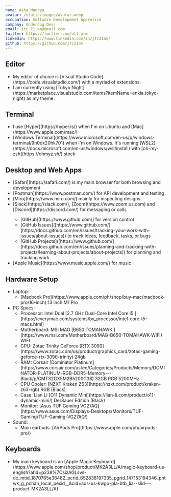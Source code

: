 ```yaml
---
name: Asha Maurya
avatar: /static/images/avatar.webp
occupation: Software Development Appretice
company: Underdog Devs
email: jtc.21.am@gmail.com
twitter: https://twitter.com/atl_arm
linkedin: https://www.linkedin.com/in/jtc21am/
github: https://github.com/jtc21am
---
```


## Editor

<ul>
  <li>
    My editor of choice is [Visual Studio Code](https://code.visualstudio.com/) with a myriad of
    extensions.
  </li>
  <li>
    I am currently using [Tokyo Night](https://marketplace.visualstudio.com/items?itemName=enkia.tokyo-night) as my theme.
  </li>
</ul>

## Terminal

<ul>
  <li>I use [Hyper](https://hyper.is/) when I'm on Ubuntu and [Mac](https://www.apple.com/mac/)</li>
  <li>
    [Windows Terminal](https://www.microsoft.com/en-us/p/windows-terminal/9n0dx20hk701) when I'm on
    Windows. It's running [WSL2](https://docs.microsoft.com/en-us/windows/wsl/install) with
    [oh-my-zsh](https://ohmyz.sh/) stock
  </li>
</ul>

## Desktop and Web Apps

<ul>
  <li>[Safari](https://safari.com/) is my main browser for both browsing and development</li>
  <li>[Postman](https://www.postman.com/) for API development and testing</li>
  <li>[Miro](https://www.miro.com/) mainly for inspecting designs</li>
  <li>[Slack](https://slack.com/), [Zoom](https://www.zoom.us.com) and [Discord](https://discord.com/) for messaging or calls</li>
<ul>
  <li>[GitHub](https://www.github.com/) for version control</li>
  <li>[GitHub Issues]([https://www.github.com/](https://docs.github.com/en/issues/tracking-your-work-with-issues/about-issues)) to track ideas, feedback, tasks, or bugs</li>
  <li>[GitHub Projects]([https://www.github.com/](https://docs.github.com/en/issues/planning-and-tracking-with-projects/learning-about-projects/about-projects)) for planning and tracking work</li>
</ul>
  <li>[Apple Music](https://www.music.apple.com/) for music</li>
</ul>

## Hardware Setup

<ul>
  <li>
    Laptop:
    <ul>
      <li>
        [Macbook Pro](https://www.apple.com/ph/shop/buy-mac/macbook-pro/16-inch) 13 inch M1 Pro
      </li>
    </ul>
  </li>
  <li>
    PC Specs:
    <ul>
      <li>Processor: Intel Dual [2.7 GHz Dual-Core Intel Core i5
        ](https://everymac.com/systems/by_processor/intel-core-i5-macs.html)</li>
      <li>
        Motherboard: MSI MAG [B650 TOMAHAWK
        ](https://www.msi.com/Motherboard/MAG-B650-TOMAHAWK-WIFI) WIFI
      </li>
      <li>
        GPU: Zotac Trinity GeForce [RTX
        3090](https://www.zotac.com/us/product/graphics_card/zotac-gaming-geforce-rtx-3090-trinity)
        24gb
      </li>
      <li>
        RAM: Corsair [Dominator
        Platinum](https://www.corsair.com/us/en/Categories/Products/Memory/DOMINATOR-PLATINUM-RGB-DDR5-Memory---Black/p/CMT32GX5M2B5200C38)
        32GB RGB 5200MHz
      </li>
      <li>CPU Cooler: [NZXT Kraken Z63](https://nzxt.com/product/kraken-z63-rgb) RGB (Black)</li>
      <li>
        Case: Lian Li [O11 Dynamic Mini](https://lian-li.com/product/o11-dynamic-mini/) Der8auer
        Edition (Black)
      </li>
      <li>
        Monitor: [Asus TUF Gaming
        VG27AQ](https://www.asus.com/Displays-Desktops/Monitors/TUF-Gaming/TUF-Gaming-VG27AQ/)
      </li>
    </ul>
  </li>
  <li>
    Sound:
    <ul>
      <li>Main earbuds: [AirPods Pro](https://www.apple.com/ph/airpods-pro/)</li>
    </ul>
  </li>
</ul>

## Keyboards

<ul>
  <li>
    My main keyboard is an [Apple Magic Keyboard](https://www.apple.com/shop/product/MK2A3LL/A/magic-keyboard-us-english?afid=p238%7CsizAGLswl-dc_mtid_1870765e38482_pcrid_652838197335_pgrid_147153194346_pntwk_g_pchan_local_pexid__&cid=aos-us-kwgo-pla-btb_lia--slid---product-MK2A3LL/A)
  </li>
</ul>
